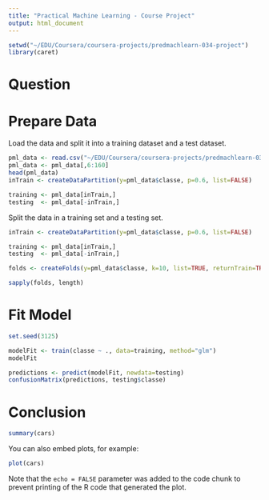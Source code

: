 ```yaml
---
title: "Practical Machine Learning - Course Project"
output: html_document
---
```


```r
setwd("~/EDU/Coursera/coursera-projects/predmachlearn-034-project")
library(caret)
```

# Question

# Prepare Data
Load the data and split it into a training dataset and a test dataset.
```r
pml_data <- read.csv("~/EDU/Coursera/coursera-projects/predmachlearn-034-project/data/pml-training.csv", stringsAsFactors=TRUE)
pml_data <- pml_data[,6:160]
head(pml_data)
inTrain <- createDataPartition(y=pml_data$classe, p=0.6, list=FALSE)

training <- pml_data[inTrain,]
testing  <- pml_data[-inTrain,]
```
Split the data in a training set and a testing set.
```r
inTrain <- createDataPartition(y=pml_data$classe, p=0.6, list=FALSE)

training <- pml_data[inTrain,]
testing  <- pml_data[-inTrain,]
```


```r
folds <- createFolds(y=pml_data$classe, k=10, list=TRUE, returnTrain=TRUE)

sapply(folds, length)
```
# Fit Model

```r
set.seed(3125)

modelFit <- train(classe ~ ., data=training, method="glm")
modelFit
```


```r
predictions <- predict(modelFit, newdata=testing)
confusionMatrix(predictions, testing$classe)
```

# Conclusion

```r
summary(cars)
```

You can also embed plots, for example:

```r
plot(cars)
```

Note that the `echo = FALSE` parameter was added to the code chunk to prevent printing of the R code that generated the plot.
